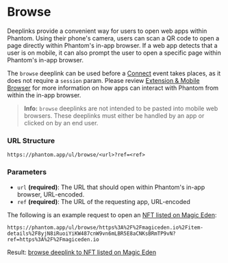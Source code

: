 # Browse

Deeplinks provide a convenient way for users to open web apps within Phantom. Using their phone's camera, users can scan a QR code to open a page directly within Phantom's in-app browser. If a web app detects that a user is on mobile, it can also prompt the user to open a specific page within Phantom's in-app browser.

The `browse` deeplink can be used before a [Connect](../provider-methods/connect.md) event takes places, as it does not require a `session` param. Please review [Extension & Mobile Browser](broken-reference) for more information on how apps can interact with Phantom from within the in-app browser.

> **Info:** `browse` deeplinks are not intended to be pasted into mobile web browsers. These deeplinks must either be handled by an app or clicked on by an end user.

### URL Structure

```
https://phantom.app/ul/browse/<url>?ref=<ref>
```

### Parameters

* `url` **(required)**: The URL that should open within Phantom's in-app browser, URL-encoded.
* `ref` **(required)**: The URL of the requesting app, URL-encoded

The following is an example request to open an [NFT listed on Magic Eden](https://magiceden.io/item-details/8yjN8iRuoiYiKW487cnW9vn6mLBR5E8aCNKsBRmTP9vN):

```
https://phantom.app/ul/browse/https%3A%2F%2Fmagiceden.io%2Fitem-details%2F8yjN8iRuoiYiKW487cnW9vn6mLBR5E8aCNKsBRmTP9vN?ref=https%3A%2F%2Fmagiceden.io
```

Result: [browse deeplink to NFT listed on Magic Eden](https://phantom.app/ul/browse/https%3A%2F%2Fmagiceden.io%2Fitem-details%2F8yjN8iRuoiYiKW487cnW9vn6mLBR5E8aCNKsBRmTP9vN?ref=https%3A%2F%2Fmagiceden.io)
